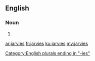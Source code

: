 ==English==

===Noun===
{{head|en|plural}}

# {{plural of|jarvey|lang=en|nocat=1}}

[[Category:English plurals ending in "-ies"]]

[[ar:jarvies]]
[[fr:jarvies]]
[[ku:jarvies]]
[[my:jarvies]]